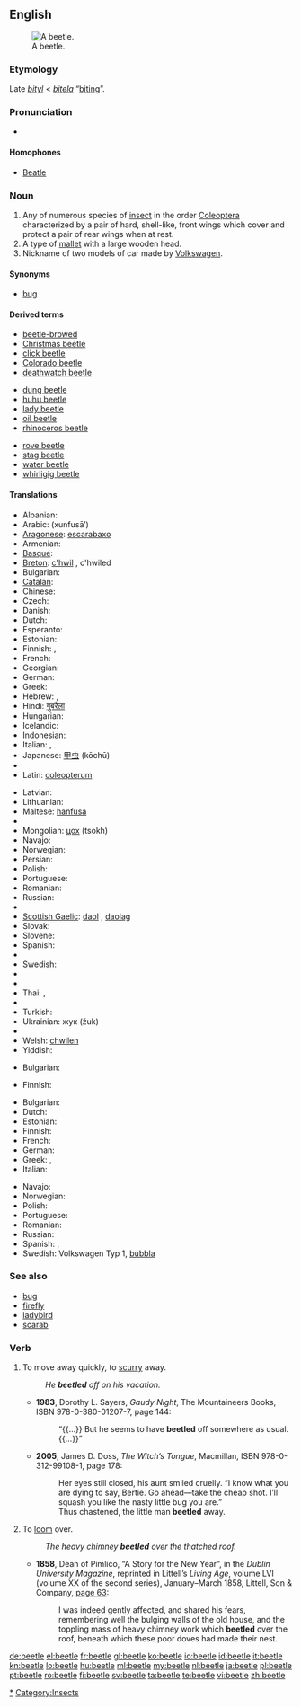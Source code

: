 ==English==
{{wikipedia|dab=beetle (disambiguation)|beetle}}
[[Image:Goliath beetle.jpg|thumb|right|A beetle.]]

===Etymology===
Late {{etyl|enm}} ''[[bityl]]'' < {{etyl|ang}} ''[[bitela]]'' “[[biting]]”.

===Pronunciation===
* {{audio|en-us-beetle.ogg|Audio (US)}}
*: {{rhymes|iːtəl}}

====Homophones====
* [[Beatle]]

===Noun===
{{en-noun}}

# Any of numerous species of [[insect]] in the order [[Coleoptera]] characterized by a pair of hard, shell-like, front wings which cover and protect a pair of rear wings when at rest.
# A type of [[mallet]] with a large wooden head.
# <!--capitalised?-->Nickname of two models of car made by [[w:Volkswagen|Volkswagen]].

====Synonyms====
* [[bug]]<!--capitalised in car sense?--> {{italbrac|U.S. colloquial}}

====Derived terms====
{{rel-top3| from beetle}}
* [[beetle-browed]]
* [[Christmas beetle]]
* [[click beetle]]
* [[Colorado beetle]]
* [[deathwatch beetle]]
{{rel-mid3}}
* [[dung beetle]]
* [[huhu beetle]]
* [[lady beetle]]
* [[oil beetle]]
* [[rhinoceros beetle]]
{{rel-mid3}}
* [[rove beetle]]
* [[stag beetle]]
* [[water beetle]]
* [[whirligig beetle]]
{{rel-bottom}}

====Translations====
{{trans-top|insect}}
* Albanian: {{t+|sq|brumbull|xs=Albanian}}
* Arabic: {{Arab|[[خنفساء]]}} (xunfusā’) {{f}}
* [[Aragonese]]: [[escarabaxo]] {{m}}
* Armenian: {{t-|hy|բզեզ|tr=bəzez}}
* [[Basque]]: {{t-|eu|kakalardo|xs=Basque}}
* [[Breton]]: [[c'hwil]] {{m}}, c'hwiled {{p}}
* Bulgarian: {{t+|bg|бръмбар|m}}
* [[Catalan]]: {{t-|ca|escarabat|m}}
* Chinese: {{zh-tsp|甲蟲|甲虫|jiǎchóng}}
* Czech: {{t-|cs|brouk|m}}
* Danish: {{t-|da|bille|c}}
* Dutch: {{t+|nl|kever|m}}
* Esperanto: {{t-|eo|skarabo|xs=Esperanto}}
* Estonian: {{t-|et|mardikas}}
* Finnish: {{t+|fi|kuoriainen}}, {{t-|fi|koppakuoriainen}}
* French: {{t+|fr|scarabée|m}}
* Georgian: {{t-|ka|ხოჭო|tr=xoč‘o|sc=Geor|xs=Georgian}}
* German: {{t+|de|Käfer|m}}
* Greek: {{t+|el|σκαθάρι|n}}
* Hebrew: {{t+|he|חיפושית|f|tr=chipushít / khipushít}}, {{t+|he|חִפּוּשִׁית|f}}  
* Hindi: [[गुबरैला]]
* Hungarian: {{t+|hu|bogár}}
* Icelandic: {{t+|is|bjalla|f}}
* Indonesian: {{t+|id|kumbang|xs=Indonesian}}
* Italian: {{t+|it|scarafaggio|m}}, {{t+|it|scarabeo|m}}
* Japanese: [[甲虫]] (kōchū)
* {{trreq|Korean}}
* Latin: [[coleopterum]] {{n}}
{{trans-mid}}
* Latvian: {{t-|lv|vabole|f|xs=Latvian}}
* Lithuanian: {{t+|lt|vabalas|m|xs=Lithuanian}}
* Maltese: [[ħanfusa]] {{f}}
* {{trreq|Maori}}
* Mongolian: [[цох]] (tsokh)
* Navajo: {{tø|nv|chéłchaaʼ}}
* Norwegian: {{t-|no|bille|m}}
* Persian: {{t+|fa|سوسک|xs=Persian}}
* Polish: {{t+|pl|chrząszcz|m}}
* Portuguese: {{t+|pt|escaravelho|m}}
* Romanian: {{t+|ro|gândac|m}}
* Russian: {{t+|ru|жук|m|tr=žuk}}
* {{trreq|Sanskrit}}
* [[Scottish Gaelic]]: [[daol]] {{m}}, [[daolag]] {{f}}
* Slovak: {{t-|sk|chrobák|m}}
* Slovene: {{t+|sl|hrošč|m}}
* Spanish: {{t-|es|escarabajo|m}}
* {{trreq|Swahili}}
* Swedish: {{t-|sv|skalbagge|c}}
* {{trreq|Tamil}}
* {{trreq|Telugu}}
* Thai: {{t-|th|แมลง|tr=maelong}}, {{t-|th|แมง|tr=maeng}}
* {{trreq|Tibetan}}
* Turkish: {{t+|tr|böcek}}
* Ukrainian: жук (žuk) {{m}}
* {{trreq|Vietnamese}}
* Welsh: [[chwilen]]
* Yiddish: {{t|yi|דזשוכע|f|tr=dzshukhe|xs=Yiddish}}
{{trans-bottom}}

{{trans-top|mallet}}
* Bulgarian: {{t|bg|трамбовка|f}}
{{trans-mid}}
* Finnish: {{t|fi|puunuija}}
{{trans-bottom}}

{{trans-top|Volkswagen car}}
* Bulgarian: {{t+|bg|бръмбар|m}}
* Dutch: {{t|nl|Kever|m}}
* Estonian: {{t|et|põrnikas}}
* Finnish: {{t-|fi|kupla}}
* French: {{t+|fr|Coccinelle|f}}
* German: {{t+|de|Käfer|m}}
* Greek: {{t|el|Σκαραβαίος|m}}, {{t|el|Σκαθάρι}}
* Italian: {{t+|it|maggiolino|m}}
{{trans-mid}}
* Navajo: {{tø|nv|chidí néʼéshtiłí}}
* Norwegian: {{t|no|boble|m|f}}
* Polish: {{t+|pl|garbus|m}}
* Portuguese: {{t-|ru|fusca|f}} {{italbrac|Brazil}}
* Romanian: {{t|ro|broscuţă|f}}
* Russian: {{t|ru|Фольксваген Жук|m|tr=Fol’ksvágen Žuk}}
* Spanish: {{t-|es|escarabajo|m}}, {{t|es|Vocho|m}} {{italbrac|Mexico}}
* Swedish: Volkswagen Typ 1, [[bubbla]] {{c}} <!--"bubbla" to be confirmed-->
{{trans-bottom}}

===See also===
* [[bug]]
* [[firefly]]
* [[ladybird]]
* [[scarab]]

===Verb===
{{en-verb|beetles|beetling|beetled|beetled}}

# To move away quickly, to [[scurry]] away.
#: ''He '''beetled''' off on his vacation.''
#* '''1983''', Dorothy L. Sayers, ''Gaudy Night'',<sup >[http://books.google.com/books?id=fvT2pqW-D2AC ]</sup> The Mountaineers Books, ISBN 978-0-380-01207-7, page 144:
#*: “{{...}} But he seems to have '''beetled''' off somewhere as usual. {{...}}” <!-- [sic] quotation marks: dialogue -->
#* '''2005''', James D. Doss, ''The Witch’s Tongue'', Macmillan, ISBN 978-0-312-99108-1, page 178:
#*: Her eyes still closed, his aunt smiled cruelly. “I know what you are dying to say, Bertie. Go ahead—take the cheap shot. I’ll squash you like the nasty little bug you are.”
#*: Thus chastened, the little man '''beetled''' away.
# To [[loom]] over.
#: ''The heavy chimney '''beetled''' over the thatched roof.''
#* '''1858''', Dean of Pimlico, “A Story for the New Year”, in the ''Dublin University Magazine'', reprinted in Littell’s ''Living Age'', volume LVI (volume XX of the second series), January–March 1858, Littell, Son &amp; Company, [http://books.google.com/books?id=PGb_CgOGGUoC&amp;pg=PA63&amp;dq=beetled page 63]:
#*: I was indeed gently affected, and shared his fears, remembering well the bulging walls of the old house, and the toppling mass of heavy chimney work which '''beetled''' over the roof, beneath which these poor doves had made their nest.

[[Category:Beetles|*]]
[[Category:Insects]]

[[de:beetle]]
[[el:beetle]]
[[fr:beetle]]
[[gl:beetle]]
[[ko:beetle]]
[[io:beetle]]
[[id:beetle]]
[[it:beetle]]
[[kn:beetle]]
[[lo:beetle]]
[[hu:beetle]]
[[ml:beetle]]
[[my:beetle]]
[[nl:beetle]]
[[ja:beetle]]
[[pl:beetle]]
[[pt:beetle]]
[[ro:beetle]]
[[fi:beetle]]
[[sv:beetle]]
[[ta:beetle]]
[[te:beetle]]
[[vi:beetle]]
[[zh:beetle]]